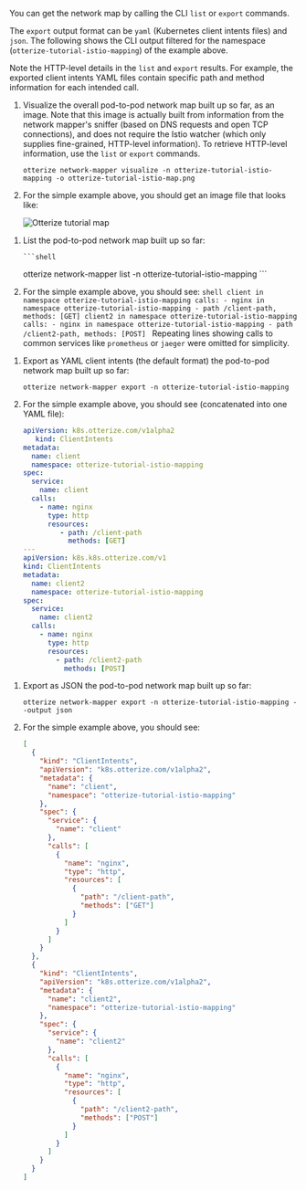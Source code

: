 You can get the network map by calling the CLI `list` or `export` commands.

The `export` output format can be `yaml` (Kubernetes client intents files) and `json`.
The following shows the CLI output filtered for the namespace (`otterize-tutorial-istio-mapping`) of the example above.

Note the HTTP-level details in the `list` and `export` results. For example, the exported client intents YAML files contain specific path and method information for each intended call.

<Tabs>
  <TabItem value="image" label="Image" default>

1. Visualize the overall pod-to-pod network map built up so far, as an image. Note that this image is actually built from information from the network mapper's sniffer (based on DNS requests and open TCP connections), and does not require the Istio watcher (which only supplies fine-grained, HTTP-level information). To retrieve HTTP-level information, use the `list` or `export` commands.

   ```shell
   otterize network-mapper visualize -n otterize-tutorial-istio-mapping -o otterize-tutorial-istio-map.png
   ```
2. For the simple example above, you should get an image file that looks like:

   ![Otterize tutorial map](/img/quick-tutorials/network-mapper/otterize-tutorial-istio-map.png)

</TabItem>
  <TabItem value="list" label="List">

1. List the pod-to-pod network map built up so far:

       ```shell
      otterize network-mapper list -n otterize-tutorial-istio-mapping
       ```
2. For the simple example above, you should see:
       ```shell
        client in namespace otterize-tutorial-istio-mapping calls:
          - nginx in namespace otterize-tutorial-istio-mapping
            - path /client-path, methods: [GET]
        client2 in namespace otterize-tutorial-istio-mapping calls:
          - nginx in namespace otterize-tutorial-istio-mapping
            - path /client2-path, methods: [POST]
       ```
    Repeating lines showing calls to common services like `prometheus` or `jaeger` were omitted for simplicity.


</TabItem>
  <TabItem value="intents" label="Export as intents">

1. Export as YAML client intents (the default format) the pod-to-pod network map built up so far:

   ```shell
   otterize network-mapper export -n otterize-tutorial-istio-mapping
   ```

2. For the simple example above, you should see (concatenated into one YAML file):
   ```yaml
   apiVersion: k8s.otterize.com/v1alpha2
      kind: ClientIntents
   metadata:
     name: client
     namespace: otterize-tutorial-istio-mapping
   spec:
     service:
       name: client
     calls:
       - name: nginx
         type: http
         resources:
            - path: /client-path
              methods: [GET]
   ---
   apiVersion: k8s.k8s.otterize.com/v1
   kind: ClientIntents
   metadata:
     name: client2
     namespace: otterize-tutorial-istio-mapping
   spec:
     service:
       name: client2
     calls:
       - name: nginx
         type: http
         resources:
           - path: /client2-path
             methods: [POST]
   ```

</TabItem>
  <TabItem value="json" label="Export as JSON">

1. Export as JSON the pod-to-pod network map built up so far:
   ```shell
   otterize network-mapper export -n otterize-tutorial-istio-mapping --output json
   ```

2. For the simple example above, you should see:

    ```json
    [
      {
        "kind": "ClientIntents",
        "apiVersion": "k8s.otterize.com/v1alpha2",
        "metadata": {
          "name": "client",
          "namespace": "otterize-tutorial-istio-mapping"
        },
        "spec": {
          "service": {
            "name": "client"
          },
          "calls": [
            {
              "name": "nginx",
              "type": "http",
              "resources": [
                {
                  "path": "/client-path",
                  "methods": ["GET"]
                }
              ]
            }
          ]
        }
      },
      {
        "kind": "ClientIntents",
        "apiVersion": "k8s.otterize.com/v1alpha2",
        "metadata": {
          "name": "client2",
          "namespace": "otterize-tutorial-istio-mapping"
        },
        "spec": {
          "service": {
            "name": "client2"
          },
          "calls": [
            {
              "name": "nginx",
              "type": "http",
              "resources": [
                {
                  "path": "/client2-path",
                  "methods": ["POST"]
                }
              ]
            }
          ]
        }
      }
    ]
    ```

</TabItem>
</Tabs>
